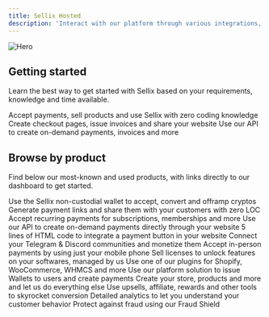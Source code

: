 ```yaml
---
title: Sellix Hosted
description: 'Interact with our platform through various integrations, but let us handle the rest'
---
```


<img
  className="block"
  src="/images/hero.png"
  alt="Hero"
/>

## Getting started

Learn the best way to get started with Sellix based on your requirements, knowledge and time available.

<CardGroup cols={3}>
  <Card
    title="No-code"
    icon="browser"
    href="https://https://dashboard.sellix.io/settings/security"
  >
    Accept payments, sell products and use Sellix with zero coding knowledge
  </Card>
  <Card
    title="Sellix hosted"
    icon="codepen"
    href="https://mintlify.com/docs/development"
  >
    Create checkout pages, issue invoices and share your website
  </Card>
  <Card
    title="For developers"
    icon="code"
    href="/api-reference"
  >
    Use our API to create on-demand payments, invoices and more
  </Card>
</CardGroup>

## Browse by product

Find below our most-known and used products, with links directly to our dashboard to get started.

<CardGroup cols={2}>
  <Card
    title="Wallet & Crypto"
    icon="wallet"
    href="/wallet-and-cryptos"
  >
    Use the Sellix non-custodial wallet to accept, convert and offramp cryptos
  </Card>
  <Card
    title="Links"
    icon="link"
    href="/links"
  >
    Generate payment links and share them with your customers with zero LOC
  </Card>
  <Card
    title="Subscriptions"
    icon="arrow-progress"
    href="/subscriptions"
  >
    Accept recurring payments for subscriptions, memberships and more
  </Card>
  <Card
    title="API"
    icon="code"
    href="/api-reference/introduction"
  >
    Use our API to create on-demand payments directly through your website
  </Card>
  <Card
    title="Embed"
    icon="html5"
    href="/embed"
  >
    5 lines of HTML code to integrate a payment button in your website
  </Card>
  <Card
    title="Communities"
    icon="discord"
    href="/communities"
  >
    Connect your Telegram & Discord communities and monetize them
  </Card>
  <Card
    title="Point of Sale"
    icon="cash-register"
    href="/pos"
  >
    Accept in-person payments by using just your mobile phone
  </Card>
  <Card
    title="Licenses"
    icon="key-skeleton"
    href="/licenses"
  >
    Sell licenses to unlock features on your softwares, managed by us
  </Card>
  <Card
    title="Plugins"
    icon="puzzle-piece-simple"
    href="/plugins"
  >
    Use one of our plugins for Shopify, WooCommerce, WHMCS and more
  </Card>
  <Card
    title="Platforms"
    icon="layer-group"
    href="/platforms"
  >
    Use our platform solution to issue Wallets to users and create payments
  </Card>
  <Card
    title="Commerce"
    icon="cart-shopping"
    href="/commerce"
  >
    Create your store, products and more and let us do everything else
  </Card>
  <Card
    title="Marketing"
    icon="arrow-progress"
    href="/marketing"
  >
    Use upsells, affiliate, rewards and other tools to skyrocket conversion
  </Card>
  <Card
    title="Analytics"
    icon="chart-mixed-up-circle-currency"
    href="/analytics"
  >
    Detailed analytics to let you understand your customer behavior
  </Card>
  <Card
    title="Fraud Shield"
    icon="shield"
    href="/fraud-shield"
  >
    Protect against fraud using our Fraud Shield
  </Card>
</CardGroup>
